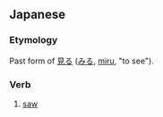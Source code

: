 ==Japanese==
===Etymology===
Past form of [[見る]] ([[みる]], [[miru]], "to see").
===Verb===
{{ja-verb form|h|hira=みた|rom=mita}}

# {{ja-def|見た}} [[saw]]